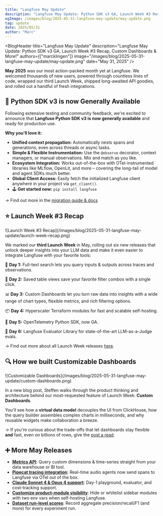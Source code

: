 ```yaml
---
title: "Langfuse May Update"
description: "Langfuse May Update: Python SDK v3 GA, Launch Week #3 Recap, Custom Dashboards & More!"
ogImage: /images/blog/2025-05-31-langfuse-may-update/may-update.png
tag: update
date: 2025/05/31
author: "Marc"
---
```



<BlogHeader
  title="Langfuse May Update"
  description="Langfuse May Update: Python SDK v3 GA, Launch Week #3 Recap, Custom Dashboards & More!"
  authors={["marcklingen"]}
  image="/images/blog/2025-05-31-langfuse-may-update/may-update.png"
  date="May 31, 2025"
/>

**May&nbsp;2025** was our most action-packed month yet at Langfuse. We welcomed thousands of new users, powered through countless lines of code, wrapped our third Launch Week, shipped long-awaited API goodies, and rolled out a handful of fresh integrations.

## 🔭 Python SDK v3 is now Generally Available

Following extensive testing and community feedback, we're excited to announce that **Langfuse Python SDK&nbsp;v3 is now generally available** and ready for production use.

**Why you'll love it:**

- **Unified context propagation:** Automatically nests spans and generations, even across threads or async tasks.
- **Simple & Flexible Instrumentation:** Use the `@observe` decorator, context managers, or manual observations. Mix and match as you like.
- **Ecosystem Integration:** Works out-of-the-box with OTel-instrumented libraries like MLflow, OpenLit, and more – covering the long-tail of model and agent SDKs much better.
- **Global Client Access:** Easily fetch the initialized Langfuse client anywhere in your project via `get_client()`.
- 🕹️ **Get started now:** `pip install langfuse`

→ Find out more in the [migration guide & docs](/docs/sdk/python/sdk-v3)

## ⭐ Launch Week #3 Recap

<Frame className="rounded-lg overflow-hidden">
  ![Launch Week #3 Recap](/images/blog/2025-05-31-langfuse-may-update/launch-week-recap.png)
</Frame>

We marked our **third Launch Week** in May, rolling out six new releases that unlock deeper insights into your LLM data and make it even easier to integrate Langfuse with your favorite tools:

🔎 **Day&nbsp;1:** Full-text search lets you query inputs & outputs across traces and observations.

📌 **Day&nbsp;2:** Saved table views save your favorite filter combos with a single click.

📊 **Day&nbsp;3:** Custom Dashboards let you turn raw data into insights with a wide range of chart types, flexible metrics, and rich filtering options.

📦 **Day&nbsp;4:** Hyperscaler Terraform modules for fast and scalable self-hosting.

🔭 **Day&nbsp;5:** OpenTelemetry Python SDK, now GA.

📐 **Day&nbsp;6:** Langfuse Evaluator Library for state-of-the-art LLM-as-a-Judge evals.

→ Find out more about all Launch Week releases [here](/blog/2025-05-19-launch-week-3).

## 🔍 How we built Customizable Dashboards

<Frame className="rounded-lg overflow-hidden">
  ![Customizable Dashboards](/images/blog/2025-05-31-langfuse-may-update/custom-dashboards.png)
</Frame>

In a new blog post, Steffen walks through the product thinking and architecture behind our most-requested feature of Launch Week: **Custom Dashboards**.

You'll see how a **virtual data model** decouples the UI from ClickHouse, how the query builder assembles complex charts in milliseconds, and why reusable widgets make collaboration a breeze.

→ If you're curious about the trade-offs that let dashboards stay flexible **and** fast, even on billions of rows, give the [post a read](/blog/2025-05-21-customizable-dashboards).

## ➕ More May Releases

- **[Metrics API](/changelog/2025-05-12-custom-metrics-api)**: Query custom dimensions & time-series straight from your data warehouse or BI tool.
- **[Pipecat tracing integration](/changelog/2025-05-29-pipecat-integration)**: Real-time audio agents now send spans to Langfuse via OTel out of the box.
- **[Claude Sonnet&nbsp;4 & Opus&nbsp;4 support](/changelog/2025-05-22-claude-4-support)**: Day-1 playground, evaluator, and cost-tracking support.
- **[Customize product-module visibility](/changelog/2025-05-15-product-module-visibility)**: Hide or whitelist sidebar modules with two env vars when self-hosting Langfuse.
- **[Dataset run-level scores](/changelog/2025-05-07-run-level-scores)**: Record aggregate precision/recall/F1 (and more) for every experiment run.